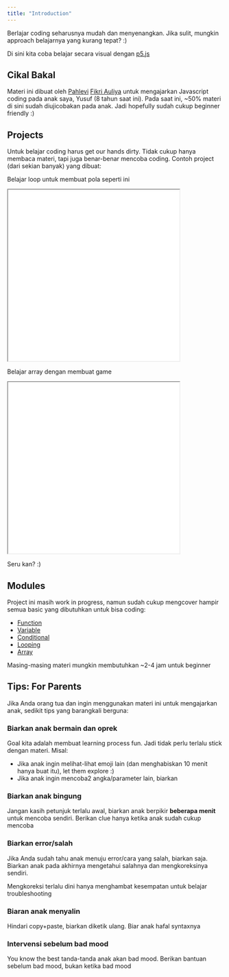 ```yaml
---
title: "Introduction"
---
```


Berlajar coding seharusnya mudah dan menyenangkan. Jika sulit, mungkin approach belajarnya yang kurang tepat? :)

Di sini kita coba belajar secara visual dengan [p5.js](https://p5js.org/)


## Cikal Bakal

Materi ini dibuat oleh [Pahlevi](https://twitter.com/_fikri_auliya) [Fikri Auliya](https://www.linkedin.com/in/pahleviauliya/) untuk mengajarkan Javascript coding pada anak saya, Yusuf (8 tahun saat ini). Pada saat ini, ~50% materi di sini sudah diujicobakan pada anak. Jadi hopefully sudah cukup beginner friendly :)

## Projects 

Untuk belajar coding harus get our hands dirty. Tidak cukup hanya membaca materi, tapi juga benar-benar mencoba coding. Contoh project (dari sekian banyak) yang dibuat:

Belajar loop untuk membuat pola seperti ini

<iframe src="03-looping/23-cool-pattern-randomized.html" width="400px" height="400px"></iframe>

Belajar array dengan membuat game

<iframe src="04-array/10-treasure.html" width="400px" height="400px"></iframe>

Seru kan? :)

## Modules
Project ini masih work in progress, namun sudah cukup mengcover hampir semua basic yang dibutuhkan untuk bisa coding:

- [Function](./00-function.md)
- [Variable](./01-variable.md)
- [Conditional](./02-conditiona.md)
- [Looping](./03-looping.md)
- [Array](./04-array.md)

Masing-masing materi mungkin membutuhkan ~2-4 jam untuk beginner

## Tips: For Parents

Jika Anda orang tua dan ingin menggunakan materi ini untuk mengajarkan anak, sedikit tips yang barangkali berguna:

### Biarkan anak bermain dan oprek

Goal kita adalah membuat learning process fun. Jadi tidak perlu terlalu stick dengan materi. Misal:

- Jika anak ingin melihat-lihat emoji lain (dan menghabiskan 10 menit hanya buat itu), let them explore :)
- Jika anak ingin mencoba2 angka/parameter lain, biarkan

### Biarkan anak bingung

Jangan kasih petunjuk terlalu awal, biarkan anak berpikir **beberapa menit** untuk mencoba sendiri. Berikan clue hanya ketika anak sudah cukup mencoba

### Biarkan error/salah

Jika Anda sudah tahu anak menuju error/cara yang salah, biarkan saja. Biarkan anak pada akhirnya mengetahui salahnya dan mengkoreksinya sendiri.

Mengkoreksi terlalu dini hanya menghambat kesempatan untuk belajar troubleshooting

### Biaran anak menyalin

Hindari copy+paste, biarkan diketik ulang. Biar anak hafal syntaxnya

### Intervensi sebelum bad mood

You know the best tanda-tanda anak akan bad mood. Berikan bantuan sebelum bad mood, bukan ketika bad mood

